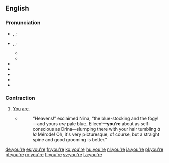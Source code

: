 {{also|youre}}
==English==

===Pronunciation===
* {{a|UK}} {{a|stressed}} {{enPR|yo͝o(r)|yô(r)}}, {{IPA|/jʊə(ɹ)/|/jɔː(ɹ)/|lang=en}} ; {{a|unstressed}} {{IPA|/jə(ɹ)/|lang=en}}
* {{a|US}} {{a|stressed}} {{enPR|yo͝or}}, {{IPA|/jʊɹ/|lang=en}} ; {{a|unstressed}} {{IPA|/jɚ/|lang=en}}
** {{audio|En-us-you're.ogg|Audio (US) {{a|stressed}}|lang=en}}
** {{audio|En-us-you're2.ogg|Audio (US) {{a|stressed}}|lang=en}}
* {{rhymes|ʊə(r)|lang=en}}
* {{rhymes|ɔː(r)|lang=en}}
* {{rhymes|ə(ɹ)|lang=en}}
* {{homophones|lang=en|your}}
* {{homophones|lang=en|yore}}

===Contraction===
{{en-cont}}

# [[you|You]] [[are]].
#: {{ux|en|'''You’re''' smarter than I am!}}
#* {{RQ:Chmbrs YngrSt|IX}}
#*: “Heavens!” exclaimed Nina, “the blue-stocking and the fogy! —and yours ''are'' pale blue, Eileen!—'''you’re''' about as self-conscious as Drina—slumping there with your hair tumbling ''à la'' Mérode! Oh, it's very picturesque, of course, but a straight spine and good grooming is better.{{nb...}}”

[[de:you're]]
[[es:you're]]
[[fr:you're]]
[[ko:you're]]
[[hu:you're]]
[[nl:you're]]
[[ja:you're]]
[[pl:you're]]
[[pt:you're]]
[[ro:you're]]
[[fi:you're]]
[[sv:you're]]
[[ta:you're]]